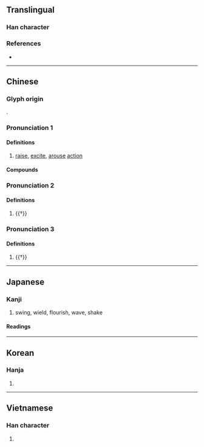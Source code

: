 {{character info/new}}
==Translingual==

===Han character===
{{Han char|rn=64|rad=手|as=07|sn=10|four=51032|canj=QMMV|ids=⿰扌辰}}

===References===
* {{Han ref|kx=0431.280|dkj=12093|dj=0780.340|hdz=31879.010|uh=632F|ud=25391|bh=AEB6|bd=44726}}

----

==Chinese==
{{zh-forms}}

===Glyph origin===
{{Han etym}}
{{Han compound|手|辰|ls=psc|c1=s|c2=p}}.

===Pronunciation 1===
{{zh-pron
|m=zhèn
|c=zan3
|h=pfs=
|md=
|mn=qz,tw,xm,zz:tín/qz,tw,xm,zz:chín
|mn_note=tín - vernacular; chín - literary
|mn-t=zing2/ding2
|mn-t_note=zing2 - literary; ding2 - vernacular (in [[振動]])
|w=
|mc=2
|oc=2,2
|cat=v
}}

====Definitions====
{{zh-hanzi}}

# [[raise]], [[excite]], [[arouse]] [[action]]

====Compounds====
{{zh-der|嚴振|共振|大振|彈冠振衣|偏振光|低迷不振|吸振器|一蹶不振|委靡不振|三振出局|三振|偏振|不振|威振天下|振領提綱|振起|振槁|振揚|振策|振翅高飛|摛翰振藻|振幅|振慴|振鷺充庭|振衰起敝|振玉|振翼|振纓|揚葩振藻|振興|振鷺|振民育德|振奮人心|振振有辭|搖山振岳|振鷺在庭|振臂高呼|振翮|振筆|振旅|振刷|振作|振貧濟乏|振奮|振臂一呼|振窮卹貧|振裘持領|振衣|振盪器|發聾振聵|振落|振警愚頑|振弱除暴|積弱不振|振鱗奮翼|振作有為|振威|振救|振振|振鐸|振拔|振窮恤寡|發蒙振落|發矇振聵|振聾發聵|振古|玉振金聲|玉振|提振|振動|振衣濯足|振筆直書|核磁共振|振盪|振衣提領|欲振乏力|援溺振渴|振臂|聲振林木|萎靡不振|響振|金聲玉振|頹靡不振|食慾不振|重振旗鼓|龍蹙虎振|重振雄風|重振}}

===Pronunciation 2===
{{zh-pron
|m=zhēn
|c=zan1
|mc=1
|oc=1,1
|cat=
}}

====Definitions====
{{zh-hanzi}}

# {{†}} {{zh-only|振振|zhēnzhēn}}

===Pronunciation 3===
{{zh-pron
|m=zhěn
|cat=n
}}

====Definitions====
{{zh-hanzi}}

# {{†}} {{zh-alt-form|袗|[[unlined]] [[garment]]}}

----

==Japanese==

===Kanji===
{{ja-kanji|grade=c|rs=手07}}

# swing, wield, flourish, wave, shake

====Readings====
{{ja-readings
|goon=しん
|kanon=しん
|kun=ふ-る, ふ-るう, ふ-れる, ふり
}}

----

==Korean==

===Hanja===
{{ko-hanja|hangeul=진|eumhun=|mr=chin|y=cin}}

# {{defn|lang=ko|sort=手07}}

----

==Vietnamese==

===Han character===
{{vi-hantu|[[chấn]]|rs=手07}}

# {{defn|lang=vi|sort=手07}}